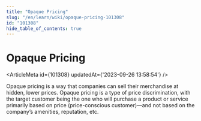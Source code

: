 ```yaml
---
title: "Opaque Pricing"
slug: "/en/learn/wiki/opaque-pricing-101308"
id: "101308"
hide_table_of_contents: true
---
```



# Opaque Pricing

<ArticleMeta id={101308} updatedAt={'2023-09-26 13:58:54'} />
<div className='border-solid border-b border-t-0 my-4 border-[var(--ifm-color-gray-300)]' />

Opaque pricing is a way that companies can sell their merchandise at hidden, lower prices. Opaque pricing is a type of price discrimination, with the target customer being the one who will purchase a product or service primarily based on price (price-conscious customer)—and not based on the company’s amenities, reputation, etc.
